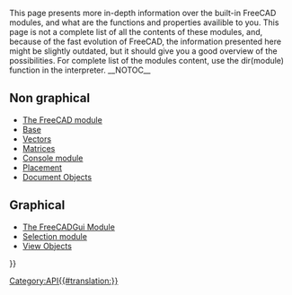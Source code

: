 <languages/>
<translate>
<!--T:13-->
{{VeryImportantMessage|(October 2019) Do not edit these pages. The information is incomplete and outdated. For the latest API, see the [https://www.freecadweb.org/api autogenerated API documentation], or generate the documentation yourself by following [[Source documentation|Source documentation]].}}

<!--T:12-->
This page presents more in-depth information over the built-in FreeCAD modules, and what are the functions and properties availible to you. This page is not a complete list of all the contents of these modules, and, because of the fast evolution of FreeCAD, the information presented here might be slightly outdated, but it should give you a good overview of the possibilities. For complete list of the modules content, use the dir(module) function in the interpreter.
</translate>
__NOTOC__
<translate>

== Non graphical == <!--T:14-->

<!--T:1-->
* [[FreeCAD_API|The FreeCAD module]]
* [[Base_API|Base]]
* [[Vector_API|Vectors]] 
* [[Matrix_API|Matrices]]
* [[Console_API|Console module]]
* [[Placement_API|Placement]]
* [[Object_API|Document Objects]]

== Graphical == <!--T:15-->

<!--T:6-->
* [[FreeCADGui_API|The FreeCADGui Module]]
* [[Selection_API|Selection module]]
* [[ViewObject_API|View Objects]]

</translate>
{{Powerdocnavi{{#translation:}}}}
[[Category:API{{#translation:}}]]
{{clear}}